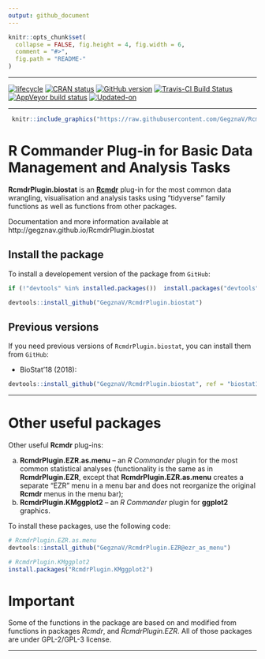 ```yaml
---
output: github_document
---
```


<!-- README.md is generated from README.Rmd. Please edit that file -->
 
```r
knitr::opts_chunk$set(
  collapse = FALSE, fig.height = 4, fig.width = 6,
  comment = "#>",
  fig.path = "README-"
)
```

***

[![lifecycle](https://img.shields.io/badge/lifecycle-experimental-orange.svg)](https://www.tidyverse.org/lifecycle/#experimental)
[![CRAN status](https://www.r-pkg.org/badges/version/RcmdrPlugin.biostat)](https://cran.r-project.org/package=RcmdrPlugin.biostat)
[![GitHub version](https://img.shields.io/badge/GitHub-v`r packageVersion("RcmdrPlugin.biostat")`-brightgreen.svg)](https://github.com/GegznaV/RcmdrPlugin.biostat)
[![Travis-CI Build Status](https://travis-ci.org/GegznaV/RcmdrPlugin.biostat.png?branch=master)](https://travis-ci.org/GegznaV/RcmdrPlugin.biostat)
<!-- badges: start -->
[![AppVeyor build status](https://ci.appveyor.com/api/projects/status/github/GegznaV/RcmdrPlugin.BioStat?branch=master&svg=true)](https://ci.appveyor.com/project/GegznaV/RcmdrPlugin.BioStat)
<!-- badges: end -->
[![Updated-on](https://img.shields.io/badge/Updated%20on-`r gsub('-', '--', Sys.Date())`-yellowgreen.svg)](/commits/master)

***

```r
 knitr::include_graphics("https://raw.githubusercontent.com/GegznaV/RcmdrPlugin.biostat/master/docs/logo.png") 
``` 
 


<!-- 
An *R Commander* Plugin for Basic (Bio)Statistical Routines  
-->

R Commander Plug-in for Basic Data Management and Analysis Tasks {#intro}
==============================================================================

**RcmdrPlugin.biostat** is an [**Rcmdr**](https://CRAN.R-project.org/package=Rcmdr) plug-in for the most common data wrangling, visualisation and analysis tasks using "tidyverse" family functions as well as functions from other packages.


Documentation and more information available at http://gegznav.github.io/RcmdrPlugin.biostat


## Install the package {#install}

To install a developement version of the package from `GitHub`:

```r
if (!"devtools" %in% installed.packages())  install.packages("devtools")

devtools::install_github("GegznaV/RcmdrPlugin.biostat")
```


## Previous versions

If you need previous versions of `RcmdrPlugin.biostat`, you can install them from `GitHub`:

- BioStat'18 (2018):
```r
devtools::install_github("GegznaV/RcmdrPlugin.biostat", ref = "biostat18")
```


***

# Other useful packages {#related-packages}

Other useful **Rcmdr** plug-ins:

a. **RcmdrPlugin.EZR.as.menu** -- an *R Commander* plugin for the most common statistical analyses (functionality is the same as in **RcmdrPlugin.EZR**, except that **RcmdrPlugin.EZR.as.menu** creates a separate "EZR" menu in a menu bar and does not reorganize the original **Rcmdr** menus in the menu bar);
b. **RcmdrPlugin.KMggplot2** -- an *R Commander* plugin for **ggplot2** graphics.


To install these packages, use the following code:


```r
# RcmdrPlugin.EZR.as.menu
devtools::install_github("GegznaV/RcmdrPlugin.EZR@ezr_as_menu")

# RcmdrPlugin.KMggplot2
install.packages("RcmdrPlugin.KMggplot2")
```



# Important

Some of the functions in the package are based on and modified from functions in packages *Rcmdr*<!--, *RcmdrPlugin.KMggplot2*-->, and *RcmdrPlugin.EZR*.
All of those packages are under GPL-2/GPL-3 license.

***




<!-- * * * -->

<!--  <p align="right"> </p>     -->
